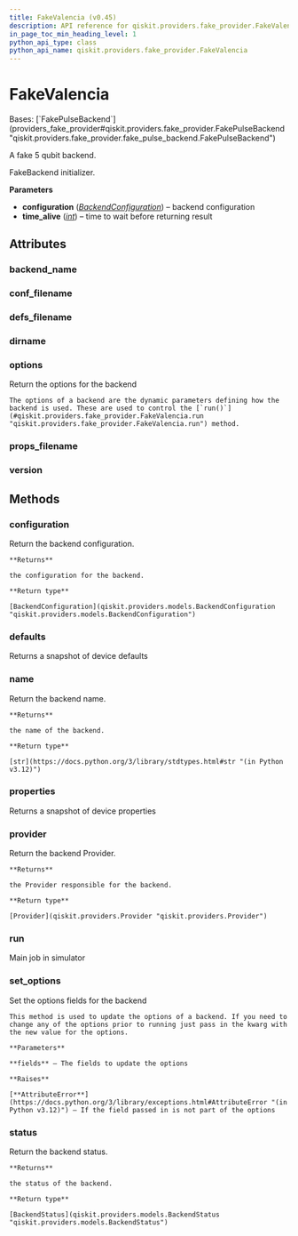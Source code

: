 ```yaml
---
title: FakeValencia (v0.45)
description: API reference for qiskit.providers.fake_provider.FakeValencia in qiskit v0.45
in_page_toc_min_heading_level: 1
python_api_type: class
python_api_name: qiskit.providers.fake_provider.FakeValencia
---
```


# FakeValencia

<Class id="qiskit.providers.fake_provider.FakeValencia" isDedicatedPage={true} github="https://github.com/qiskit/qiskit/tree/stable/0.45/qiskit/providers/fake_provider/backends/valencia/fake_valencia.py" signature="qiskit.providers.fake_provider.FakeValencia" modifiers="class">
  Bases: [`FakePulseBackend`](providers_fake_provider#qiskit.providers.fake_provider.FakePulseBackend "qiskit.providers.fake_provider.fake_pulse_backend.FakePulseBackend")

  A fake 5 qubit backend.

  FakeBackend initializer.

  **Parameters**

  *   **configuration** ([*BackendConfiguration*](qiskit.providers.models.BackendConfiguration "qiskit.providers.models.BackendConfiguration")) – backend configuration
  *   **time\_alive** ([*int*](https://docs.python.org/3/library/functions.html#int "(in Python v3.12)")) – time to wait before returning result

  ## Attributes

  ### backend\_name

  <Attribute id="qiskit.providers.fake_provider.FakeValencia.backend_name" attributeValue="'fake_valencia'" />

  ### conf\_filename

  <Attribute id="qiskit.providers.fake_provider.FakeValencia.conf_filename" attributeValue="'conf_valencia.json'" />

  ### defs\_filename

  <Attribute id="qiskit.providers.fake_provider.FakeValencia.defs_filename" attributeValue="'defs_valencia.json'" />

  ### dirname

  <Attribute id="qiskit.providers.fake_provider.FakeValencia.dirname" attributeValue="'/home/runner/work/qiskit/qiskit/qiskit/providers/fake_provider/backends/valencia'" />

  ### options

  <Attribute id="qiskit.providers.fake_provider.FakeValencia.options">
    Return the options for the backend

    The options of a backend are the dynamic parameters defining how the backend is used. These are used to control the [`run()`](#qiskit.providers.fake_provider.FakeValencia.run "qiskit.providers.fake_provider.FakeValencia.run") method.
  </Attribute>

  ### props\_filename

  <Attribute id="qiskit.providers.fake_provider.FakeValencia.props_filename" attributeValue="'props_valencia.json'" />

  ### version

  <Attribute id="qiskit.providers.fake_provider.FakeValencia.version" attributeValue="1" />

  ## Methods

  ### configuration

  <Function id="qiskit.providers.fake_provider.FakeValencia.configuration" signature="configuration()">
    Return the backend configuration.

    **Returns**

    the configuration for the backend.

    **Return type**

    [BackendConfiguration](qiskit.providers.models.BackendConfiguration "qiskit.providers.models.BackendConfiguration")
  </Function>

  ### defaults

  <Function id="qiskit.providers.fake_provider.FakeValencia.defaults" signature="defaults()">
    Returns a snapshot of device defaults
  </Function>

  ### name

  <Function id="qiskit.providers.fake_provider.FakeValencia.name" signature="name()">
    Return the backend name.

    **Returns**

    the name of the backend.

    **Return type**

    [str](https://docs.python.org/3/library/stdtypes.html#str "(in Python v3.12)")
  </Function>

  ### properties

  <Function id="qiskit.providers.fake_provider.FakeValencia.properties" signature="properties()">
    Returns a snapshot of device properties
  </Function>

  ### provider

  <Function id="qiskit.providers.fake_provider.FakeValencia.provider" signature="provider()">
    Return the backend Provider.

    **Returns**

    the Provider responsible for the backend.

    **Return type**

    [Provider](qiskit.providers.Provider "qiskit.providers.Provider")
  </Function>

  ### run

  <Function id="qiskit.providers.fake_provider.FakeValencia.run" signature="run(run_input, **kwargs)">
    Main job in simulator
  </Function>

  ### set\_options

  <Function id="qiskit.providers.fake_provider.FakeValencia.set_options" signature="set_options(**fields)">
    Set the options fields for the backend

    This method is used to update the options of a backend. If you need to change any of the options prior to running just pass in the kwarg with the new value for the options.

    **Parameters**

    **fields** – The fields to update the options

    **Raises**

    [**AttributeError**](https://docs.python.org/3/library/exceptions.html#AttributeError "(in Python v3.12)") – If the field passed in is not part of the options
  </Function>

  ### status

  <Function id="qiskit.providers.fake_provider.FakeValencia.status" signature="status()">
    Return the backend status.

    **Returns**

    the status of the backend.

    **Return type**

    [BackendStatus](qiskit.providers.models.BackendStatus "qiskit.providers.models.BackendStatus")
  </Function>
</Class>

